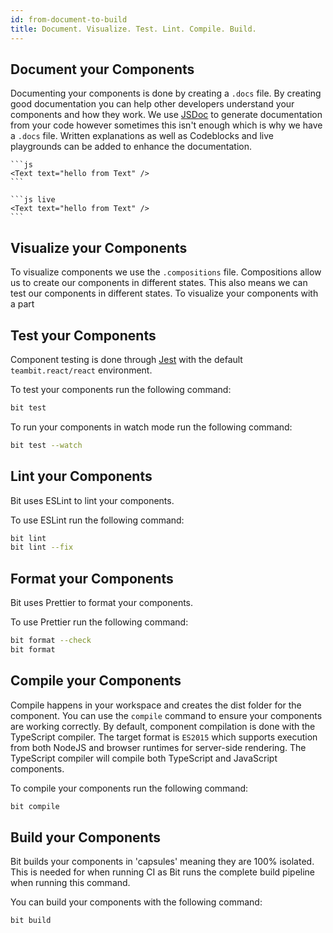 ```yaml
---
id: from-document-to-build
title: Document. Visualize. Test. Lint. Compile. Build.
---
```


## Document your Components

Documenting your components is done by creating a `.docs` file. By creating good documentation you can help other developers understand your components and how they work. We use [JSDoc](http://usejsdoc.org/) to generate documentation from your code however sometimes this isn't enough which is why we have a `.docs` file. Written explanations as well as Codeblocks and live playgrounds can be added to enhance the documentation.

````
```js
<Text text="hello from Text" />
```

```js live
<Text text="hello from Text" />
```
````

## Visualize your Components

To visualize components we use the `.compositions` file. Compositions allow us to create our components in different states. This also means we can test our components in different states. To visualize your components with a part

## Test your Components

Component testing is done through [Jest](https://jestjs.io/) with the default `teambit.react/react` environment.

To test your components run the following command:

```bash
bit test
```

To run your components in watch mode run the following command:

```bash
bit test --watch
```

## Lint your Components

Bit uses ESLint to lint your components.

To use ESLint run the following command:

```bash
bit lint
bit lint --fix
```

## Format your Components

Bit uses Prettier to format your components.

To use Prettier run the following command:

```bash
bit format --check
bit format
```

## Compile your Components

Compile happens in your workspace and creates the dist folder for the component. You can use the `compile` command to ensure your components are working correctly. By default, component compilation is done with the TypeScript compiler. The target format is `ES2015` which supports execution from both NodeJS and browser runtimes for server-side rendering. The TypeScript compiler will compile both TypeScript and JavaScript components.

To compile your components run the following command:

```bash
bit compile
```

## Build your Components

Bit builds your components in 'capsules' meaning they are 100% isolated. This is needed for when running CI as Bit runs the complete build pipeline when running this command.

You can build your components with the following command:

```bash
bit build
```
